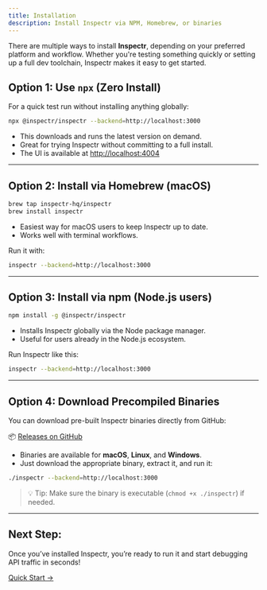 ```yaml
---
title: Installation
description: Install Inspectr via NPM, Homebrew, or binaries
---
```


[//]: # (# Install Inspectr)

There are multiple ways to install **Inspectr**, depending on your preferred platform and workflow. Whether you're testing something quickly or setting up a full dev toolchain, Inspectr makes it easy to get started.

## Option 1: Use `npx` (Zero Install)

For a quick test run without installing anything globally:

```bash
npx @inspectr/inspectr --backend=http://localhost:3000
```

* This downloads and runs the latest version on demand.
* Great for trying Inspectr without committing to a full install.
* The UI is available at [http://localhost:4004](http://localhost:4004)

---

## Option 2: Install via Homebrew (macOS)

```bash
brew tap inspectr-hq/inspectr
brew install inspectr
```

* Easiest way for macOS users to keep Inspectr up to date.
* Works well with terminal workflows.

Run it with:

```bash
inspectr --backend=http://localhost:3000
```

---

## Option 3: Install via npm (Node.js users)

```bash
npm install -g @inspectr/inspectr
```

* Installs Inspectr globally via the Node package manager.
* Useful for users already in the Node.js ecosystem.

Run Inspectr like this:

```bash
inspectr --backend=http://localhost:3000
```

---

## Option 4: Download Precompiled Binaries

You can download pre-built Inspectr binaries directly from GitHub:

📦 [Releases on GitHub](https://github.com/inspectr-hq/inspectr/releases)

* Binaries are available for **macOS**, **Linux**, and **Windows**.
* Just download the appropriate binary, extract it, and run it:

```bash
./inspectr --backend=http://localhost:3000
```

> 💡 Tip: Make sure the binary is executable (`chmod +x ./inspectr`) if needed.

---

## Next Step:

Once you’ve installed Inspectr, you’re ready to run it and start debugging API traffic in seconds!

[Quick Start →](/docs/getting-started/quick-start)
